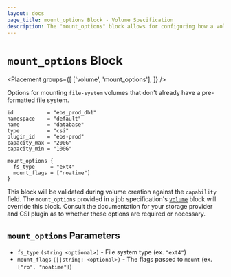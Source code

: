 ```yaml
---
layout: docs
page_title: mount_options Block - Volume Specification
description: The "mount_options" block allows for configuring how a volume is mounted.
---
```


# `mount_options` Block

<Placement
  groups={[
    ['volume', 'mount_options'],
  ]}
/>

Options for mounting `file-system` volumes that don't already have a
pre-formatted file system.

```hcl
id           = "ebs_prod_db1"
namespace    = "default"
name         = "database"
type         = "csi"
plugin_id    = "ebs-prod"
capacity_max = "200G"
capacity_min = "100G"

mount_options {
  fs_type     = "ext4"
  mount_flags = ["noatime"]
}
```

This block will be validated during volume creation against the `capability`
field. The `mount_options` provided in a job specification's [`volume`] block
will override this block. Consult the documentation for your storage provider
and CSI plugin as to whether these options are required or necessary.

## `mount_options` Parameters

- `fs_type` `(string <optional>)` - File system type (ex. `"ext4"`)
- `mount_flags` `([]string: <optional>)` - The flags passed to `mount` (ex.
  `["ro", "noatime"]`)

[`volume`]: /docs/job-specification/volume
